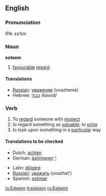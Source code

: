 ==English==

===Pronunciation===
IPA: ɛsˈtim

===Noun===
'''esteem'''  {{uncountable}}

# [[favourable]] [[regard]]

====Translations====
*[[Russian]]: [[уважение]] (uvazhenie)
*Hebrew: [[כבוד]] /kavod/

===Verb===
{{en-infl-reg-consonant|esteem||}}

# To [[regard]] someone with [[respect]]
# to regard something as [[valuable]]; to [[prize]]
# to look upon something in a [[particular]] way

{{checktrans}}
====Translations to be checked====
{{top}}
*Dutch: [[achten]]
*German: [[ästimieren]] [[:de:ästimieren|^]]
{{mid}}
*Latin: [[diligere]]
*[[Russian]]: [[уважать]] (uvazhat')
*Spanish: [[estimar]]
{{bottom}}

[[io:Esteem]]
[[it:esteem]]
[[ru:Esteem]]